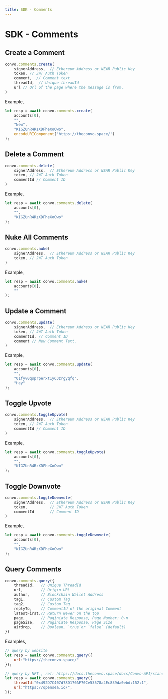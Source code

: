 ---
title: SDK - Comments
---



# SDK - Comments

## Create a Comment


```javascript
convo.comments.create(
    signerAddress,  // Ethereum Address or NEAR Public Key
    token, // JWT Auth Token
    comment,  // Comment text
    threadId,  // Unique threadId
    url // Url of the page where the message is from.
)
```



Example,


```javascript
let resp = await convo.comments.create(
    accounts[0],
    "",
    "New",
    "KIGZUnR4RzXDFheXoOwo",
    encodeURIComponent('https://theconvo.space/')
);
```



## Delete a Comment



```javascript
convo.comments.delete(
    signerAddress,  // Ethereum Address or NEAR Public Key
    token, // JWT Auth Token
    commentId // Comment ID
)
```



Example,


```javascript
let resp = await convo.comments.delete(
    accounts[0],
    "",
    "KIGZUnR4RzXDFheXoOwo"
);
```



## Nuke All Comments



```javascript
convo.comments.nuke(
    signerAddress,  // Ethereum Address or NEAR Public Key
    token, // JWT Auth Token
)
```



Example,


```javascript
let resp = await convo.comments.nuke(
    accounts[0],
    ""
);
```



## Update a Comment



```javascript
convo.comments.update(
    signerAddress,  // Ethereum Address or NEAR Public Key
    token, // JWT Auth Token
    commentId, // Comment ID
    comment // New Comment Text.
)
```



Example,


```javascript
let resp = await convo.comments.update(
    accounts[0],
    "",
    "01fyv0qsprperxt1y63zrgyqfq",
    "Hey"
);
```



## Toggle Upvote


```javascript
convo.comments.toggleUpvote(
    signerAddress,  // Ethereum Address or NEAR Public Key
    token, // JWT Auth Token
    commentId // Comment ID
)
```



Example,


```javascript
let resp = await convo.comments.toggleUpvote(
    accounts[0],
    "",
    "KIGZUnR4RzXDFheXoOwo"
);
```



## Toggle Downvote


```javascript
convo.comments.toggleDownvote(
    signerAddress,  // Ethereum Address or NEAR Public Key
    token,          // JWT Auth Token
    commentId       // Comment ID
)
```



Example,


```javascript
let resp = await convo.comments.toggleDownvote(
    accounts[0],
    "",
    "KIGZUnR4RzXDFheXoOwo"
);
```



## Query Comments



```javascript
convo.comments.query({
    threadId,   // Unique ThreadId
    url,        // Origin URL
    author,     // Blockchain Wallet Address
    tag1,       // Custom Tag
    tag2,       // Custom Tag
    replyTo,    // CommentId of the original Comment
    latestFirst,// Return Newer on the top
    page,       // Paginiate Response, Page Number: 0-n
    pageSize,   // Paginiate Response, Page Size
    airdrop,    // Boolean, `true`or `false` (default)
})
```



Examples,


```javascript
// query by website
let resp = await convo.comments.query({
    url:"https://theconvo.space/"
});

// query by NFT , ref: https://docs.theconvo.space/docs/Convo-API/standards
let resp = await convo.comments.query({
    threadId:"0x492D7C407d78D170AF70Ce53578a4Ec839da0ebd:152:1",
    url:"https://opensea.io/",
});
```


